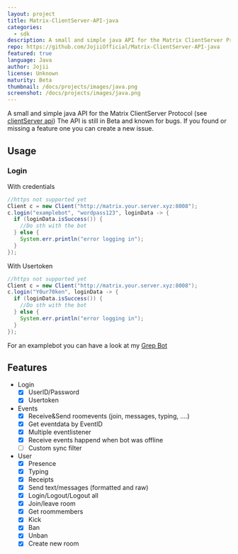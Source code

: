 ```yaml
---
layout: project
title: Matrix-ClientServer-API-java
categories:
  - sdk
description: A small and simple java API for the Matrix ClientServer Protocol
repo: https://github.com/JojiiOfficial/Matrix-ClientServer-API-java
featured: true
language: Java
author: Jojii
license: Unknown
maturity: Beta
thumbnail: /docs/projects/images/java.png
screenshot: /docs/projects/images/java.png
---
```


A small and simple java API for the Matrix ClientServer Protocol (see [clientServer api](https://matrix.org/docs/spec/client_server/latest))
The API is still in Beta and known for bugs. If you found or missing a feature one you can create a new issue.

## Usage

### Login

With credentials

```java
//https not supported yet
Client c = new Client("http://matrix.your.server.xyz:8008");  
c.login("examplebot", "wordpass123", loginData -> {  
  if (loginData.isSuccess()) {
    //Do sth with the bot
  } else {  
    System.err.println("error logging in");  
  }
});
```

With Usertoken

```java
//https not supported yet
Client c = new Client("http://matrix.your.server.xyz:8008");  
c.login("Y0ur70ken", loginData -> {  
  if (loginData.isSuccess()) {
    //Do sth with the bot
  } else {  
    System.err.println("error logging in");  
  }
});
```

For an examplebot you can have a look at my [Grep Bot](https://github.com/JojiiOfficial/Matrix-Grep-Bot/)

## Features

- Login
  - [x] UserID/Password
  - [x] Usertoken
  
- Events
  - [x] Receive&Send roomevents (join, messages, typing, ....)
  - [x] Get eventdata by EventID
  - [x] Multiple eventlistener
  - [x] Receive events happend when bot was offline
  - [ ] Custom sync filter
- User
  - [x] Presence
  - [x] Typing
  - [x] Receipts
  - [x] Send text/messages (formatted and raw)
  - [x] Login/Logout/Logout all
  - [x] Join/leave room
  - [x] Get roommembers
  - [x] Kick
  - [x] Ban
  - [x] Unban
  - [x] Create new room
